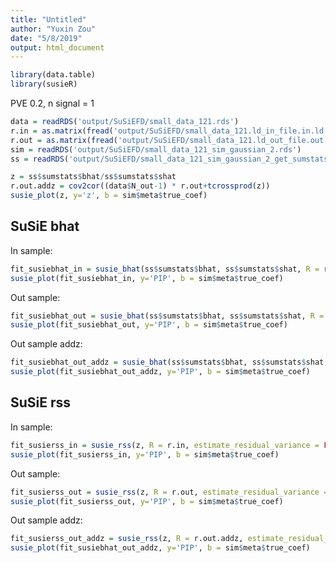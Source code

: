 ```yaml
---
title: "Untitled"
author: "Yuxin Zou"
date: "5/8/2019"
output: html_document
---
```


```r
library(data.table)
library(susieR)
```

PVE 0.2, n signal = 1

```r
data = readRDS('output/SuSiEFD/small_data_121.rds')
r.in = as.matrix(fread('output/SuSiEFD/small_data_121.ld_in_file.in.ld'))
r.out = as.matrix(fread('output/SuSiEFD/small_data_121.ld_out_file.out.ld'))
sim = readRDS('output/SuSiEFD/small_data_121_sim_gaussian_2.rds')
ss = readRDS('output/SuSiEFD/small_data_121_sim_gaussian_2_get_sumstats_1.rds')
```

```r
z = ss$sumstats$bhat/ss$sumstats$shat
r.out.addz = cov2cor((data$N_out-1) * r.out+tcrossprod(z))
susie_plot(z, y='z', b = sim$meta$true_coef)
```

## SuSiE bhat

In sample:
```r
fit_susiebhat_in = susie_bhat(ss$sumstats$bhat, ss$sumstats$shat, R = r.in, n = data$N_in, estimate_residual_variance = FALSE, L=5)
susie_plot(fit_susiebhat_in, y='PIP', b = sim$meta$true_coef)
```

Out sample:
```r
fit_susiebhat_out = susie_bhat(ss$sumstats$bhat, ss$sumstats$shat, R = r.out, n = data$N_in, estimate_residual_variance = FALSE, L=5)
susie_plot(fit_susiebhat_out, y='PIP', b = sim$meta$true_coef)
```

Out sample addz:
```r
fit_susiebhat_out_addz = susie_bhat(ss$sumstats$bhat, ss$sumstats$shat, R = r.out.addz, n = data$N_in, estimate_residual_variance = FALSE, L=5)
susie_plot(fit_susiebhat_out_addz, y='PIP', b = sim$meta$true_coef)
```

## SuSiE rss

In sample:
```r
fit_susierss_in = susie_rss(z, R = r.in, estimate_residual_variance = FALSE, L=5, lambda = 0.1)
susie_plot(fit_susierss_in, y='PIP', b = sim$meta$true_coef)
```

Out sample:
```r
fit_susierss_out = susie_rss(z, R = r.out, estimate_residual_variance = FALSE, L=5, lambda=2)
susie_plot(fit_susierss_out, y='PIP', b = sim$meta$true_coef)
```

Out sample addz:
```r
fit_susierss_out_addz = susie_rss(z, R = r.out.addz, estimate_residual_variance = FALSE, L=5, lambda = 0.1)
susie_plot(fit_susiebhat_out_addz, y='PIP', b = sim$meta$true_coef)
```

